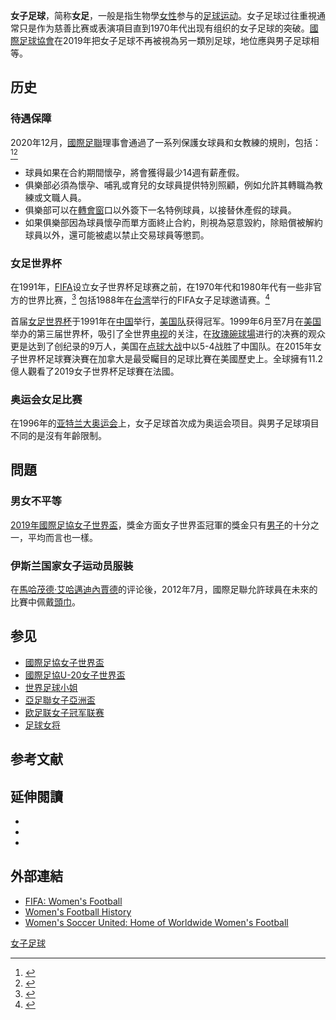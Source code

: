 {{Copy edit|time=2020-06-26T07:43:42+00:00}}
'''女子足球'''，简称'''女足'''，一般是指生物學[[女性|女性]]参与的[[足球|足球运动]]。女子足球过往重視通常只是作为慈善比赛或表演項目直到1970年代出现有组织的女子足球的突破。[[國際足球協會|國際足球協會]]在2019年把女子足球不再被視為另一類別足球，地位應與男子足球相等。

==历史==
=== 待遇保障 ===
2020年12月，[[國際足聯|國際足聯]]理事會通過了一系列保護女球員和女教練的規則，包括：<ref>{{cite web
| url =https://www.fifa.com/who-we-are/news/fifa-council-passes-landmark-reforms-for-female-players-and-coaches-agrees-furth
| title =FIFA Council passes landmark reforms for female players and coaches, agrees further steps in COVID-19 response
| date =2020-12-04
| website =FIFA.com
| publisher =[[國際足聯|國際足聯]]理事會
| access-date =2021-04-07
| quote =
| archive-date =2021-01-30
| archive-url =https://web.archive.org/web/20210130222156/https://www.fifa.com/who-we-are/news/fifa-council-passes-landmark-reforms-for-female-players-and-coaches-agrees-furth
| dead-url =no
}}</ref><ref>{{cite web
| url =https://resources.fifa.com/image/upload/women-s-football-minimum-labour-conditions-for-players.pdf
| title =Women's football: Minimum labour conditions for players
| website =Resources.FIFA.com
| publisher =[[國際足聯|國際足聯]]
| access-date =2021-04-07
| quote = }}</ref>
*球員如果在合約期間懷孕，將會獲得最少14週有薪產假。
*俱樂部必須為懷孕、哺乳或育兒的女球員提供特別照顧，例如允許其轉職為教練或文職人員。
*俱樂部可以在[[轉會窗|轉會窗]]口以外簽下一名特例球員，以接替休產假的球員。
*如果俱樂部因為球員懷孕而單方面終止合約，則視為惡意毀約，除賠償被解約球員以外，還可能被處以禁止交易球員等懲罰。

===女足世界杯===
在1991年，[[FIFA|FIFA]]设立女子世界杯足球赛之前，在1970年代和1980年代有一些非官方的世界比赛，<ref>{{cite web |url=http://www.rsssf.com/tablesw/women-worldcup.html |title=Women's World Cup |publisher=Rsssf.com |date=2008-07-03 |accessdate=2009-09-12 |archive-date=2015-09-06 |archive-url=https://web.archive.org/web/20150906201904/http://www.rsssf.com/tablesw/women-worldcup.html |dead-url=no }}</ref> 包括1988年在[[台湾|台湾]]举行的FIFA女子足球邀请赛。<ref>{{cite web |url=http://www.rsssf.com/tablesw/wom-fifa88.html |title=Rec.Sport.Soccer Statistics Foundation — Women's FIFA Invitational Tournament 1988 |publisher=Rsssf.com |date=2007-07-06 |accessdate=2009-09-12 |archive-date=2012-11-01 |archive-url=https://web.archive.org/web/20121101053500/http://rsssf.com/tablesw/wom-fifa88.html |dead-url=no }}</ref>

首届[[女子世界盃足球賽|女足世界杯]]于1991年在[[中华人民共和国|中国]]举行，[[美国国家女子足球队|美国队]]获得冠军。1999年6月至7月在[[美国|美国]]举办的第三届世界杯，吸引了全世界[[电视|电视]]的关注，在[[玫瑰碗球場|玫瑰碗球場]]进行的决赛的观众更是达到了创纪录的9万人，美国在[[点球大战|点球大战]]中以5-4战胜了中国队。在2015年女子世界杯足球賽決賽在加拿大是最受矚目的足球比賽在美國歷史上。全球擁有11.2億人觀看了2019女子世界杯足球賽在法國。

===奥运会女足比赛===
在1996年的[[1996年夏季奥林匹克运动会|亚特兰大奥运会]]上，女子足球首次成为奥运会项目。與男子足球項目不同的是沒有年齡限制。

== 問題 ==
=== 男女不平等 ===
[[2019年國際足協女子世界盃|2019年國際足協女子世界盃]]，獎金方面女子世界盃冠軍的獎金只有[[國際足協世界盃|男子]]的十分之一，平均而言也一樣。

=== 伊斯兰国家女子运动员服裝 ===
在[[馬哈茂德·艾哈邁迪內賈德|馬哈茂德·艾哈邁迪內賈德]]的评论後，2012年7月，國際足聯允許球員在未來的比賽中佩戴[[頭巾|頭巾]]。

==参见==
* [[國際足協女子世界盃|國際足協女子世界盃]]
* [[國際足協U-20女子世界盃|國際足協U-20女子世界盃]]
* [[世界足球小姐|世界足球小姐]]
* [[亞足聯女子亞洲盃|亞足聯女子亞洲盃]]
* [[欧足联女子冠军联赛|欧足联女子冠军联赛]]
* [[足球女将|足球女将]]

==参考文献==
<references/>
== 延伸閱讀 ==
* {{cite book|title=Belles of the ball: The Early History of Women's Association Football|url=http://www.worldcat.org/title/belles-of-the-ball/oclc/24751810|year=1991|publisher=R&D Associates|pages=100|author=David J. Williamson|ISBN=0-9517512-0-4|access-date=2017-10-11|archive-date=2017-10-11|archive-url=https://web.archive.org/web/20171011232706/http://www.worldcat.org/title/belles-of-the-ball/oclc/24751810|dead-url=no}}
* {{cite book|title=In a League of Their Own! The Dick, Kerr Ladies 1917-1965|author=Gail J Newsham|publisher=Scarlet Press|location=London|url=http://www.worldcat.org/title/in-a-league-of-their-own-the-dick-kerr-ladies-football-club/oclc/40702553|year=1997|ISBN=1-85727-029-0|access-date=2017-10-11|archive-date=2017-10-11|archive-url=https://web.archive.org/web/20171011184753/http://www.worldcat.org/title/in-a-league-of-their-own-the-dick-kerr-ladies-football-club/oclc/40702553|dead-url=no}}
* {{cite book|title=A Game for Rough Girls?: a history of women's football in England|author=Jean Williams|publisher=Routledge|location=London|url=http://www.routledge.com/books/details/9780415263382/|year=2003|ISBN=978-0-415-26338-2|access-date=2017-10-11|archive-date=2014-04-13|archive-url=https://web.archive.org/web/20140413143335/http://www.routledge.com/books/details/9780415263382/|dead-url=no}}
== 外部連結 ==
* [http://www.fifa.com/aboutfifa/footballdevelopment/women/ FIFA: Women's Football]{{Wayback|url=http://www.fifa.com/aboutfifa/footballdevelopment/women/ |date=20150417174137 }}
* [http://www.donmouth.co.uk/womens_football/womens_football.html Women's Football History]{{Wayback|url=http://www.donmouth.co.uk/womens_football/womens_football.html |date=20170326030607 }}
* [http://www.womenssoccerunited.com/ Women's Soccer United: Home of Worldwide Women's Football]{{Wayback|url=http://www.womenssoccerunited.com/ |date=20130916101245 }}
{{國際女子足球}}
{{女子體育}}
[[分类:女子足球|]]